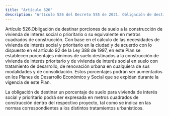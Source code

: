```yaml
---
title: "Artículo 526"
description: "Artículo 526 del Decreto 555 de 2021. Obligación de destinar porciones de suelo a la construcción de vivienda de interés social o prior..."
---
```


Artículo 526.Obligación de destinar porciones de suelo a la construcción de vivienda de interés social o prioritario o su equivalente en metros cuadrados de construcción. Con base en el cálculo de las necesidades de vivienda de interés social y prioritario en la ciudad y de acuerdo con lo dispuesto en el artículo 92 de la Ley 388 de 1997, en este Plan se establecen porcentajes mínimos de suelo destinados a la construcción de vivienda de interés prioritario y de vivienda de interés social en suelo con tratamiento de desarrollo, de renovación urbana en cualquiera de sus modalidades y de consolidación. Estos porcentajes podrán ser aumentados en los Planes de Desarrollo Económico y Social que se expidan durante la vigencia de este Plan.
 
La obligación de destinar un porcentaje de suelo para vivienda de interés social y prioritario podrá ser expresada en metros cuadrados de construcción dentro del respectivo proyecto, tal como se indica en las normas correspondientes a los distintos tratamientos urbanísticos.